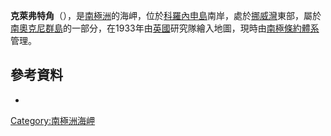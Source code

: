 {{multiple issues|
{{expand|time=2016-12-08T09:46:39+00:00}}
{{refimprove|time=2016-12-08T09:46:39+00:00}}
{{update|time=2016-12-08T09:46:39+00:00}}
}}
{{Coord|60|37|S|45|46|W|source:GNIS|display=title}}

'''克萊弗特角'''（{{lang-en|Cleft Point}}），是[[南極洲|南極洲]]的海岬，位於[[科羅內申島|科羅內申島]]南岸，處於[[挪威灣|挪威灣]]東部，屬於[[南奧克尼群島|南奧克尼群島]]的一部分，在1933年由[[英國|英國]]研究隊繪入地圖，現時由[[南極條約體系|南極條約體系]]管理。

==參考資料==
* {{usgs-gazetteer|id=2865}}

{{Antarctica-geo-stub}}
[[Category:南極洲海岬|Category:南極洲海岬]]